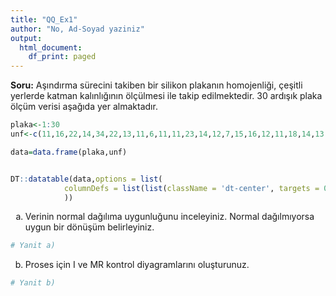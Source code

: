 ```yaml
---
title: "QQ_Ex1"
author: "No, Ad-Soyad yaziniz"
output:
  html_document:
    df_print: paged
---
```


**Soru:** Aşındırma sürecini takiben bir silikon plakanın homojenliği, çeşitli yerlerde katman kalınlığının ölçülmesi ile takip edilmektedir. 30 ardışık plaka ölçüm verisi aşağıda yer almaktadır.


```r
plaka<-1:30
unf<-c(11,16,22,14,34,22,13,11,6,11,11,23,14,12,7,15,16,12,11,18,14,13,18,12,13,12,15,21,21,14)

data=data.frame(plaka,unf)


DT::datatable(data,options = list(
            columnDefs = list(list(className = 'dt-center', targets = 0:2))
            ))
```
a) Verinin normal dağılıma uygunluğunu inceleyiniz. Normal dağılmıyorsa uygun bir dönüşüm belirleyiniz.

```r
# Yanit a)
```


b) Proses için I ve MR kontrol diyagramlarını oluşturunuz.

```r
# Yanit b)
```


